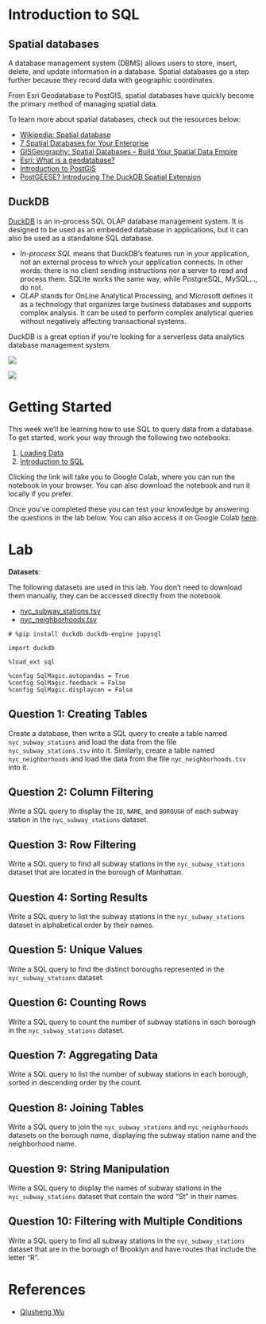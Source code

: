 # Introduction to SQL 

## Spatial databases

A database management system (DBMS) allows users to store, insert, delete, and update information in a database. Spatial databases go a step further because they record data with geographic coordinates.

From Esri Geodatabase to PostGIS, spatial databases have quickly become the primary method of managing spatial data.

To learn more about spatial databases, check out the resources below:

- [Wikipedia: Spatial database](https://en.wikipedia.org/wiki/Spatial_database)
- [7 Spatial Databases for Your Enterprise](https://engage.safe.com/blog/2021/11/7-spatial-databases-enterprise)
- [GISGeography: Spatial Databases – Build Your Spatial Data Empire](https://gisgeography.com/spatial-databases/)
- [Esri: What is a geodatabase?](https://pro.arcgis.com/en/pro-app/latest/help/data/geodatabases/overview/what-is-a-geodatabase-.htm)
- [Introduction to PostGIS](https://postgis.net/workshops/postgis-intro)
- [PostGEESE? Introducing The DuckDB Spatial Extension](https://duckdb.org/2023/04/28/spatial.html)

## DuckDB

[DuckDB](https://duckdb.org) is an in-process SQL OLAP database management system. It is designed to be used as an embedded database in applications, but it can also be used as a standalone SQL database.

* _In-process SQL_ means that DuckDB’s features run in your application, not an external process to which your application connects. In other words: there is no client sending instructions nor a server to read and process them. SQLite works the same way, while PostgreSQL, MySQL…, do not.
* _OLAP_ stands for OnLine Analytical Processing, and Microsoft defines it as a technology that organizes large business databases and supports complex analysis. It can be used to perform complex analytical queries without negatively affecting transactional systems. 

DuckDB is a great option if you’re looking for a serverless data analytics database management system. 

![](https://i.imgur.com/BEDGstx.png)

![](https://i.imgur.com/mFpqp5I.png)

# Getting Started

This week we'll be learning how to use SQL to query data from a database. To get started, work your way through the following two notebooks:

1. [Loading Data](https://colab.research.google.com/github/oballinger/CASA0025/notebooks/W02_data_import.ipynb)
2. [Introduction to SQL](https://colab.research.google.com/github/oballinger/CASA0025/notebooks/W02_sql_basics.ipynb)

Clicking the link will take you to Google Colab, where you can run the notebook in your browser. You can also download the notebook and run it locally if you prefer.

Once you've completed these you can test your knowledge by answering the questions in the lab below. You can also access it on Google Colab [here](https://colab.research.google.com/github/oballinger/CASA0025/notebooks/03_sql_lab.ipynb).

# Lab

**Datasets**:

The following datasets are used in this lab. You don't need to download them manually, they can be accessed directly from the notebook.

- [nyc_subway_stations.tsv](https://open.gishub.org/data/duckdb/nyc_subway_stations.tsv)
- [nyc_neighborhoods.tsv](https://open.gishub.org/data/duckdb/nyc_neighborhoods.tsv)

``` ipython3
# %pip install duckdb duckdb-engine jupysql
```

``` ipython3
import duckdb

%load_ext sql
```

``` ipython3
%config SqlMagic.autopandas = True
%config SqlMagic.feedback = False
%config SqlMagic.displaycon = False
```

## Question 1: Creating Tables

Create a database, then write a SQL query to create a table named `nyc_subway_stations` and load the data from the file `nyc_subway_stations.tsv` into it. Similarly, create a table named `nyc_neighborhoods` and load the data from the file `nyc_neighborhoods.tsv` into it.



## Question 2: Column Filtering

Write a SQL query to display the `ID`, `NAME`, and `BOROUGH` of each subway station in the `nyc_subway_stations` dataset.



## Question 3: Row Filtering

Write a SQL query to find all subway stations in the `nyc_subway_stations` dataset that are located in the borough of Manhattan.



## Question 4: Sorting Results

Write a SQL query to list the subway stations in the `nyc_subway_stations` dataset in alphabetical order by their names.



## Question 5: Unique Values

Write a SQL query to find the distinct boroughs represented in the `nyc_subway_stations` dataset.



## Question 6: Counting Rows

Write a SQL query to count the number of subway stations in each borough in the `nyc_subway_stations` dataset.



## Question 7: Aggregating Data

Write a SQL query to list the number of subway stations in each borough, sorted in descending order by the count.



## Question 8: Joining Tables

Write a SQL query to join the `nyc_subway_stations` and `nyc_neighborhoods` datasets on the borough name, displaying the subway station name and the neighborhood name.



## Question 9: String Manipulation

Write a SQL query to display the names of subway stations in the `nyc_subway_stations` dataset that contain the word "St" in their names.



## Question 10: Filtering with Multiple Conditions

Write a SQL query to find all subway stations in the `nyc_subway_stations` dataset that are in the borough of Brooklyn and have routes that include the letter "R".


# References 

- [Qiusheng Wu](https://geog-414.gishub.org/)